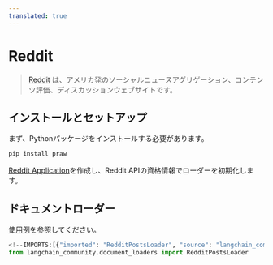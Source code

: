 ```yaml
---
translated: true
---
```


# Reddit

>[Reddit](https://www.reddit.com) は、アメリカ発のソーシャルニュースアグリゲーション、コンテンツ評価、ディスカッションウェブサイトです。

## インストールとセットアップ

まず、Pythonパッケージをインストールする必要があります。

```bash
pip install praw
```

[Reddit Application](https://www.reddit.com/prefs/apps/)を作成し、Reddit APIの資格情報でローダーを初期化します。

## ドキュメントローダー

[使用例](/docs/integrations/document_loaders/reddit)を参照してください。

```python
<!--IMPORTS:[{"imported": "RedditPostsLoader", "source": "langchain_community.document_loaders", "docs": "https://api.python.langchain.com/en/latest/document_loaders/langchain_community.document_loaders.reddit.RedditPostsLoader.html", "title": "Reddit"}]-->
from langchain_community.document_loaders import RedditPostsLoader
```
